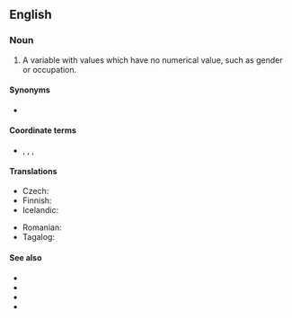 ==English==

===Noun===
{{en-noun}}

# {{lb|en|statistics|metrics}} A variable with values which have no numerical value, such as gender or occupation.
{{examples-right|examples=<u>Types of leaf arrangement</u><br>opposite, alternate, whorled<br><u>States of matter</u><br>solid, liquid, gas, plasma}}

====Synonyms====
* {{l|en|categorical variable}}

====Coordinate terms====
* {{l|en|ordinal variable}}, {{l|en|cardinal variable}}, {{l|en|interval variable}}, {{l|en|ratio variable}}

====Translations====
{{trans-top|nominal variable}}
* Czech: {{t|cs|nominální proměnná|f}}
* Finnish: {{t|fi|[[luokitteluasteikollinen]] [[muuttuja]]}}
* Icelandic: {{t|is|flokkunarbreyta|f}}
{{trans-mid}}
* Romanian: {{t|ro|variabilă nominală|f}}
* Tagalog: {{t|tl|pasapyaw na aligin}}
{{trans-bottom}}

====See also====
* {{pedialite|Levels of measurement}}
* {{l|en|dummy variable}}
* {{l|en|MECE}}
* {{l|en|nominal scale}}